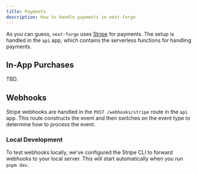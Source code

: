 ```yaml
---
title: Payments
description: How to handle payments in next-forge
---
```


As you can guess, `next-forge` uses [Stripe](https://stripe.com/) for payments. The setup is handled in the `api` app, which contains the serverless functions for handling payments.

## In-App Purchases

TBD.

## Webhooks

Stripe webhooks are handled in the `POST /webhooks/stripe` route in the `api` app. This route constructs the event and then switches on the event type to determine how to process the event.

### Local Development

To test webhooks locally, we've configured the Stripe CLI to forward webhooks to your local server. This will start automatically when you run `pnpm dev`.
